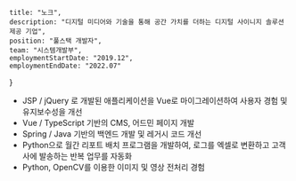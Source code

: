     title: "노크",
    description: "디지털 미디어와 기술을 통해 공간 가치를 더하는 디지털 사이니지 솔루션 제공 기업",
    position: "풀스택 개발자",
    team: "시스템개발부",
    employmentStartDate: "2019.12",
    employmentEndDate: "2022.07"
}

- JSP / jQuery 로 개발된 애플리케이션을 Vue로 마이그레이션하여 사용자 경험 및 유지보수성을 개선
- Vue / TypeScript 기반의 CMS, 어드민 페이지 개발
- Spring / Java 기반의 백엔드 개발 및 레거시 코드 개선
- Python으로 월간 리포트 배치 프로그램을 개발하여, 로그를 엑셀로 변환하고 고객사에 발송하는 반복 업무를 자동화
- Python, OpenCV를 이용한 이미지 및 영상 전처리 경험